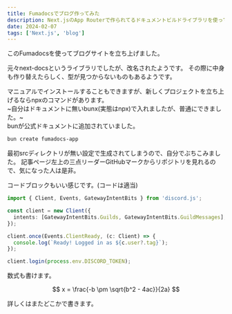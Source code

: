 ```yaml
---
title: Fumadocsでブログ作ってみた
description: Next.jsのApp Routerで作られてるドキュメントビルドライブラリを使ってみた。
date: 2024-02-07
tags: ['Next.js', 'blog']
---
```


<LinkPreview url='https://fumadocs.vercel.app/' />

このFumadocsを使ってブログサイトを立ち上げました。

元々next-docsというライブラリでしたが、改名されたようです。
その際に中身も作り替えたらしく、型が見つからないものもあるようです。

マニュアルでインストールすることもできますが、新しくプロジェクトを立ち上げるならnpxのコマンドがあります。  
~自分はドキュメントに無いbunx(実態はnpx)で入れましたが、普通にできました。~  
bunが公式ドキュメントに追加されていました。

```bash
bun create fumadocs-app
```

最初srcディレクトリが無い設定で生成されてしまうので、自分でぶちこみました。
記事ページ左上の三点リーダーGitHubマークからリポジトリを見れるので、気になった人は是非。

コードブロックもいい感じです。(コードは適当)

```ts title="discord.ts"
import { Client, Events, GatewayIntentBits } from 'discord.js';

const client = new Client({
  intents: [GatewayIntentBits.Guilds, GatewayIntentBits.GuildMessages],
});

client.once(Events.ClientReady, (c: Client) => {
  console.log(`Ready! Logged in as ${c.user?.tag}`);
});

client.login(process.env.DISCORD_TOKEN);
```

数式も書けます。

$$
x = \frac{-b \pm \sqrt{b^2 - 4ac}}{2a}
$$

詳しくはまたどこかで書きます。
